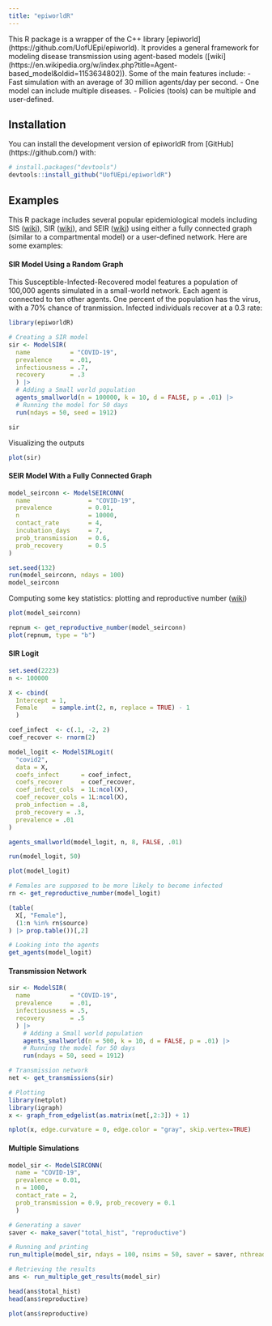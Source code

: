 ```yaml
---
title: "epiworldR"
---
```


This R package is a wrapper of the C++ library \[epiworld\](https://github.com/UofUEpi/epiworld). It provides a general framework for modeling disease transmission using agent-based models (\[wiki\](https://en.wikipedia.org/w/index.php?title=Agent-based_model&oldid=1153634802)). Some of the main features include: - Fast simulation with an average of 30 million agents/day per second. - One model can include multiple diseases. - Policies (tools) can be multiple and user-defined.

## **Installation**

You can install the development version of epiworldR from \[GitHub\](https://github.com/) with:

```r
# install.packages("devtools")
devtools::install_github("UofUEpi/epiworldR")
```

## Examples

This R package includes several popular epidemiological models including SIS ([wiki](https://en.wikipedia.org/w/index.php?title=Compartmental_models_in_epidemiology&oldid=1155757336#Variations_on_the_basic_SIR_model)), SIR ([wiki](https://en.wikipedia.org/w/index.php?title=Compartmental_models_in_epidemiology&oldid=1155757336#The_SIR_model)), and SEIR ([wiki](https://en.wikipedia.org/w/index.php?title=Compartmental_models_in_epidemiology&oldid=1155757336#The_SEIR_model)) using either a fully connected graph (similar to a compartmental model) or a user-defined network. Here are some examples:

#### SIR Model Using a Random Graph

This Susceptible-Infected-Recovered model features a population of 100,000 agents simulated in a small-world network. Each agent is connected to ten other agents. One percent of the population has the virus, with a 70% chance of tranmission. Infected individuals recover at a 0.3 rate:

```r
library(epiworldR)

# Creating a SIR model
sir <- ModelSIR(
  name           = "COVID-19",
  prevalence     = .01,
  infectiousness = .7,
  recovery       = .3
  ) |>
  # Adding a Small world population 
  agents_smallworld(n = 100000, k = 10, d = FALSE, p = .01) |>
  # Running the model for 50 days
  run(ndays = 50, seed = 1912)

sir
```

Visualizing the outputs

```r
plot(sir)
```

#### SEIR Model With a Fully Connected Graph

```r
model_seirconn <- ModelSEIRCONN(
  name                = "COVID-19",
  prevalence          = 0.01, 
  n                   = 10000,
  contact_rate        = 4, 
  incubation_days     = 7, 
  prob_transmission   = 0.6,
  prob_recovery       = 0.5
)

set.seed(132)
run(model_seirconn, ndays = 100)
model_seirconn
```

Computing some key statistics: plotting and reproductive number ([wiki](https://en.wikipedia.org/w/index.php?title=Basic_reproduction_number&oldid=1155282807))

```r
plot(model_seirconn)

repnum <- get_reproductive_number(model_seirconn)
plot(repnum, type = "b")
```

#### SIR Logit

```r
set.seed(2223)
n <- 100000

X <- cbind(
  Intercept = 1,
  Female    = sample.int(2, n, replace = TRUE) - 1
  )

coef_infect  <- c(.1, -2, 2)
coef_recover <- rnorm(2)

model_logit <- ModelSIRLogit(
  "covid2",
  data = X,
  coefs_infect      = coef_infect,
  coefs_recover     = coef_recover, 
  coef_infect_cols  = 1L:ncol(X),
  coef_recover_cols = 1L:ncol(X),
  prob_infection = .8,
  prob_recovery = .3,
  prevalence = .01
)

agents_smallworld(model_logit, n, 8, FALSE, .01)

run(model_logit, 50)

plot(model_logit)

# Females are supposed to be more likely to become infected
rn <- get_reproductive_number(model_logit)

(table(
  X[, "Female"],
  (1:n %in% rn$source)
) |> prop.table())[,2]

# Looking into the agents
get_agents(model_logit)
```

#### Transmission Network

```r
sir <- ModelSIR(
  name           = "COVID-19",
  prevalence     = .01,
  infectiousness = .5,
  recovery       = .5
  ) |>
    # Adding a Small world population 
    agents_smallworld(n = 500, k = 10, d = FALSE, p = .01) |>
    # Running the model for 50 days
    run(ndays = 50, seed = 1912)

# Transmission network
net <- get_transmissions(sir)

# Plotting
library(netplot)
library(igraph)
x <- graph_from_edgelist(as.matrix(net[,2:3]) + 1)

nplot(x, edge.curvature = 0, edge.color = "gray", skip.vertex=TRUE)
```

#### Multiple Simulations

```r
model_sir <- ModelSIRCONN(
  name = "COVID-19",
  prevalence = 0.01,
  n = 1000,
  contact_rate = 2,
  prob_transmission = 0.9, prob_recovery = 0.1
  )

# Generating a saver
saver <- make_saver("total_hist", "reproductive")

# Running and printing
run_multiple(model_sir, ndays = 100, nsims = 50, saver = saver, nthread = 2)

# Retrieving the results
ans <- run_multiple_get_results(model_sir)

head(ans$total_hist)
head(ans$reproductive)

plot(ans$reproductive)
```
